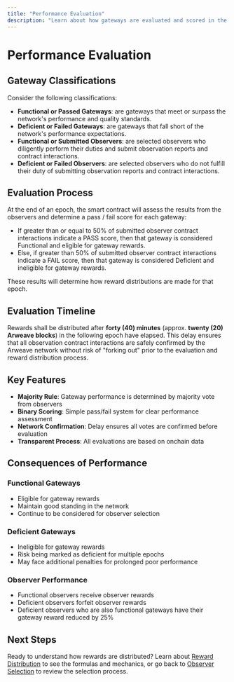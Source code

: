 ```yaml
---
title: "Performance Evaluation"
description: "Learn about how gateways are evaluated and scored in the OIP system"
---
```


# Performance Evaluation

## Gateway Classifications

Consider the following classifications:

- **Functional or Passed Gateways**: are gateways that meet or surpass the network's performance and quality standards.
- **Deficient or Failed Gateways**: are gateways that fall short of the network's performance expectations.
- **Functional or Submitted Observers**: are selected observers who diligently perform their duties and submit observation reports and contract interactions.
- **Deficient or Failed Observers**: are selected observers who do not fulfill their duty of submitting observation reports and contract interactions.

## Evaluation Process

At the end of an epoch, the smart contract will assess the results from the observers and determine a pass / fail score for each gateway:

- If greater than or equal to 50% of submitted observer contract interactions indicate a PASS score, then that gateway is considered Functional and eligible for gateway rewards.
- Else, if greater than 50% of submitted observer contract interactions indicate a FAIL score, then that gateway is considered Deficient and ineligible for gateway rewards.

These results will determine how reward distributions are made for that epoch.

## Evaluation Timeline

Rewards shall be distributed after **forty (40) minutes** (approx. **twenty (20) Arweave blocks**) in the following epoch have elapsed. This delay ensures that all observation contract interactions are safely confirmed by the Arweave network without risk of "forking out" prior to the evaluation and reward distribution process.

## Key Features

- **Majority Rule**: Gateway performance is determined by majority vote from observers
- **Binary Scoring**: Simple pass/fail system for clear performance assessment
- **Network Confirmation**: Delay ensures all votes are confirmed before evaluation
- **Transparent Process**: All evaluations are based on onchain data

## Consequences of Performance

### Functional Gateways

- Eligible for gateway rewards
- Maintain good standing in the network
- Continue to be considered for observer selection

### Deficient Gateways

- Ineligible for gateway rewards
- Risk being marked as deficient for multiple epochs
- May face additional penalties for prolonged poor performance

### Observer Performance

- Functional observers receive observer rewards
- Deficient observers forfeit observer rewards
- Deficient observers who are also functional gateways have their gateway reward reduced by 25%

## Next Steps

Ready to understand how rewards are distributed? Learn about [Reward Distribution](/learn/oip/reward-distribution) to see the formulas and mechanics, or go back to [Observer Selection](/learn/oip/observer-selection) to review the selection process.
